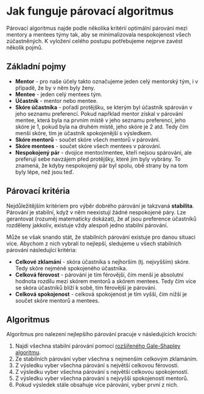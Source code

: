 # Jak funguje párovací algoritmus

Párovací algoritmus najde podle několika kritérií optimální párování mezi mentory a mentees týmy tak, aby se minimalizovala nespokojenost všech zúčastněných. K vyložení celého postupu potřebujeme nejprve zavést několik pojmů.

## Základní pojmy

- **Mentor** - pro naše účely takto označujeme jeden celý mentorský tým, i v případě, že by v něm byly ženy.
- **Mentee** - jeden celý mentees tým.
- **Účastník** - mentor nebo mentee.
- **Skóre účastníka** - pořadí protějšku, se kterým byl účastník spárován v jeho seznamu preferencí. Pokud napřklad mentor získal v párování mentee, která byla na prvním místě v jeho seznamu preferencí, jeho skóre je 1, pokud byla na druhém místě, jeho skóre je 2 atd. Tedy čím menší skóre, tím je účastník spokojenější s výsledkem.
- **Skóre mentorů** - součet skóre všech mentorů v párování.
- **Skóre mentees** - součet skóre všech mentees v párování.
- **Nespokojený pár** - dvojice mentor/mentee, kteří nejsou spárováni, ale preferují sebe navzájem před protějšky, které jim byly vybrány. To znamená, že kdyby nespokojený pár byl spolu, obě strany by na tom byly lépe, než jsou teď.

## Párovací kritéria

Nejdůležitějším kritériem pro výběr dobrého párování je takzvaná **stabilita**. Párování je stabilní, když v něm neexistují žádné nespokojené páry. Lze gerantovat (rozuměj matematicky dokázat), že ať jsou preference účastníků rozděleny jakkoliv, existuje vždy alespoň jedno stabilní párování.

Může se však snando stát, že stabilních párování existuje pro danou situaci více. Abychom z nich vybrali to nejlepší, sledujeme u všech stabilních párování následující kritéria:

- **Celkové zklamání** - skóra účastníka s nejhorším (tj. nejvyšším) skóre. Tedy skóre nejméně spokojeného účastníka.
- **Celková férovost** - párování je tím férovější, čím menší je absolutní hodnota rozdílu mezi skórem mentorů a skórem mentees. Tedy čím více se skóra účastníků blíží k sobě, tím férovější je párování.
- **Celková spokojenost** - celková spokojenost je tím vyšší, čím nižší je součet skóre mentorů a mentees.

## Algoritmus

Algoritmus pro nalezení nejlepšího párování pracuje v následujících krocích:

1. Najdi všechna stabilní párování pomocí [rozšířeného Gale-Shapley algoritmu](https://en.wikipedia.org/wiki/Gale%E2%80%93Shapley_algorithm).
1. Ze stabilních párování vyber všechna s nejmenším celkovým zklamáním.
1. Z výsledku vyber všechna párování s největší celkovou férovostí.
1. Z výsledku vyber všechna párování s největší celkovou spokojeností.
1. Z výsledku vyber všechna párování s nejvyšší spokojeností mentorů.
1. Pokud výsledek stále obsahuje více párování, vyber první z nich.
